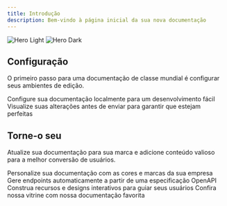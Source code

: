 ```yaml
---
title: Introdução
description: Bem-vindo à página inicial da sua nova documentação
---
```


<img className="block dark:hidden" src="/images/hero-light.png" alt="Hero Light" />

<img className="hidden dark:block" src="/images/hero-dark.png" alt="Hero Dark" />

## Configuração

O primeiro passo para uma documentação de classe mundial é configurar seus ambientes de edição.

<CardGroup cols={2}>
  <Card title="Edit Your Docs" icon="pen-to-square" href="https://mintlify.com/docs/quickstart">
    Configure sua documentação localmente para um desenvolvimento fácil
  </Card>

  <Card title="Preview Changes" icon="image" href="https://mintlify.com/docs/development">
    Visualize suas alterações antes de enviar para garantir que estejam perfeitas
  </Card>
</CardGroup>

## Torne-o seu

Atualize sua documentação para sua marca e adicione conteúdo valioso para a melhor conversão de usuários.

<CardGroup cols={2}>
  <Card title="Customize Style" icon="palette" href="https://mintlify.com/docs/settings/global">
    Personalize sua documentação com as cores e marcas da sua empresa
  </Card>

  <Card title="Reference APIs" icon="code" href="https://mintlify.com/docs/api-playground/openapi">
    Gere endpoints automaticamente a partir de uma especificação OpenAPI
  </Card>

  <Card title="Add Components" icon="screwdriver-wrench" href="https://mintlify.com/docs/content/components/accordions">
    Construa recursos e designs interativos para guiar seus usuários
  </Card>

  <Card title="Get Inspiration" icon="stars" href="https://mintlify.com/customers">
    Confira nossa vitrine com nossa documentação favorita
  </Card>
</CardGroup>
